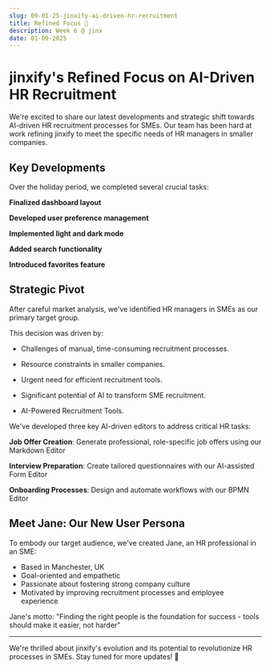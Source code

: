```yaml
---
slug: 09-01-25-jinxify-ai-driven-hr-recruitment
title: Refined Focus 🤖
description: Week 6 @ jinx
date: 01-09-2025
---
```


# jinxify's Refined Focus on AI-Driven HR Recruitment

We're excited to share our latest developments and strategic shift towards AI-driven HR recruitment processes for SMEs. Our team has been hard at work refining jinxify to meet the specific needs of HR managers in smaller companies.

## Key Developments
Over the holiday period, we completed several crucial tasks:

**Finalized dashboard layout**

**Developed user preference management**

**Implemented light and dark mode**

**Added search functionality**

**Introduced favorites feature**

## Strategic Pivot

After careful market analysis, we've identified HR managers in SMEs as our primary target group. 

This decision was driven by:

- Challenges of manual, time-consuming recruitment processes.

- Resource constraints in smaller companies.

- Urgent need for efficient recruitment tools.

- Significant potential of AI to transform SME recruitment.

- AI-Powered Recruitment Tools.

We've developed three key AI-driven editors to address critical HR tasks:

**Job Offer Creation**: Generate professional, role-specific job offers using our Markdown Editor

**Interview Preparation**: Create tailored questionnaires with our AI-assisted Form Editor

**Onboarding Processes**: Design and automate workflows with our BPMN Editor

## Meet Jane: Our New User Persona

 To embody our target audience, we've created Jane, an HR professional in an SME:
- Based in Manchester, UK
- Goal-oriented and empathetic
- Passionate about fostering strong company culture
- Motivated by improving recruitment processes and employee experience

Jane's motto: "Finding the right people is the foundation for success - tools should make it easier, not harder"

---
We're thrilled about jinxify's evolution and its potential to revolutionize HR processes in SMEs. Stay tuned for more updates! 🤖